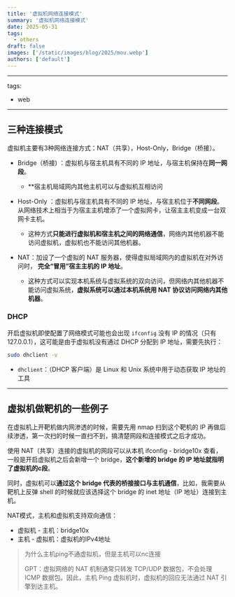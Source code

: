 ```yaml
---
title: '虚拟机网络连接模式'
summary: '虚拟机网络连接模式'
date: 2025-05-31
tags:
  - others
draft: false
images: ['/static/images/blog/2025/mou.webp']
authors: ['default']
---
```


---

tags:

- web

---

## 三种连接模式

虚拟机主要有3种网络连接方式：NAT（共享），Host-Only，Bridge（桥接）。

- Bridge（桥接) ：虚拟机与宿主机具有不同的 IP 地址，与宿主机保持在**同一网段**。

  - \*\*宿主机局域网内其他主机可以与虚拟机互相访问

- Host-Only ：虚拟机与宿主机具有不同的 IP 地址，与宿主机位于**不同网段**。从网络技术上相当于为宿主主机增添了一个虚拟网卡，让宿主主机变成一台双网卡主机。

  - 这种方式**只能进行虚拟机和宿主机之间的网络通信**，网络内其他机器不能访问虚拟机，虚拟机也不能访问其他机器。

- NAT：加设了一个虚拟的 NAT 服务器，使得虚拟局域网内的虚拟机在对外访问时， **完全“冒用”宿主主机的 IP 地址**。
  - 这种方式可以实现本机系统与虚拟系统的双向访问，但网络内其他机器不能访问虚拟系统，**虚拟系统可以通过本机系统用 NAT 协议访问网络内其他机器**。

### DHCP

开启虚拟机即使配置了网络模式可能也会出现 `ifconfig` 没有 IP 的情况（只有127.0.0.1），这可能是由于虚拟机没有通过 DHCP 分配到 IP 地址，需要先执行：

```bash
sudo dhclient -v
```

- `dhclient`：（DHCP 客户端）是 Linux 和 Unix 系统中用于动态获取 IP 地址的工具

---

## 虚拟机做靶机的一些例子

在虚拟机上开靶机做内网渗透的时候，需要先用 nmap 扫到这个靶机的 IP 再做后续渗透，第一次扫的时候一直扫不到，搞清楚网段和连接模式之后才成功。

使用 NAT（共享）连接的虚拟机的网段可以从本机 ifconfig - bridge10x 查看，一般是开启虚拟机之后会新增一个 bridge，**这个新增的 bridge 的 IP 地址就指明了虚拟机的c段**。

同时，虚拟机可以**通过这个 bridge 代表的桥接接口与主机通信**，比如，我需要从靶机上反弹 shell 的时候就应该选择这个 bridge 的 inet 地址（IP 地址）连接到主机。

NAT模式，主机和虚拟机支持双向通信：

- 虚拟机 - 主机：bridge10x
- 主机 - 虚拟机：虚拟机的IPv4地址

> 为什么主机ping不通虚拟机，但是主机可以nc连接
>
> GPT：虚拟网络的 NAT 机制通常只转发 TCP/UDP 数据包，不会处理 ICMP 数据包。因此，主机 Ping 虚拟机时，虚拟机的回应无法通过 NAT 引擎到达主机。

